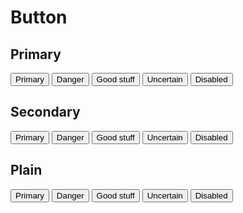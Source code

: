# Button


## Primary

<Canvas>
	<div className="flex flex-row gap-4">
		<Button>Primary</Button>
		<Button color="red">Danger</Button>
		<Button color="green">Good stuff</Button>
		<Button color="gray">Uncertain</Button>
		<Button isDisabled>Disabled</Button>
	</div>
</Canvas>

## Secondary

<Canvas>
	<div className="flex flex-row gap-4">
		<Button buttonStyle="secondary">Primary</Button>
		<Button buttonStyle="secondary" color="red">
			Danger
		</Button>
		<Button buttonStyle="secondary" color="green">
			Good stuff
		</Button>
		<Button buttonStyle="secondary" color="gray">
			Uncertain
		</Button>
		<Button buttonStyle="secondary" isDisabled>
			Disabled
		</Button>
	</div>
</Canvas>

## Plain

<Canvas>
	<div className="flex flex-row gap-4">
		<Button buttonStyle="plain">Primary</Button>
		<Button buttonStyle="plain" color="red">
			Danger
		</Button>
		<Button buttonStyle="plain" color="green">
			Good stuff
		</Button>
		<Button buttonStyle="plain" color="gray">
			Uncertain
		</Button>
		<Button buttonStyle="plain" isDisabled>
			Disabled
		</Button>
	</div>
</Canvas>
